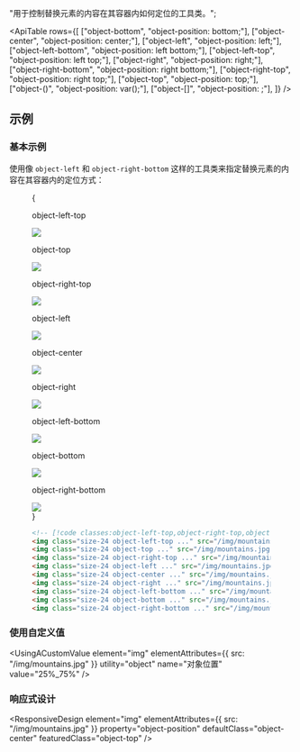 
  "用于控制替换元素的内容在其容器内如何定位的工具类。";

<ApiTable
  rows={[
    ["object-bottom", "object-position: bottom;"],
    ["object-center", "object-position: center;"],
    ["object-left", "object-position: left;"],
    ["object-left-bottom", "object-position: left bottom;"],
    ["object-left-top", "object-position: left top;"],
    ["object-right", "object-position: right;"],
    ["object-right-bottom", "object-position: right bottom;"],
    ["object-right-top", "object-position: right top;"],
    ["object-top", "object-position: top;"],
    ["object-(<custom-property>)", "object-position: var(<custom-property>);"],
    ["object-[<value>]", "object-position: <value>;"],
  ]}
/>

## 示例

### 基本示例

使用像 `object-left` 和 `object-right-bottom` 这样的工具类来指定替换元素的内容在其容器内的定位方式：

<Figure hint="悬停在示例上以查看完整图像">

<Example padding={false}>
  {
    <div className="flex snap-x scroll-p-4 items-end overflow-x-scroll overflow-y-hidden p-8 pt-16 sm:grid sm:grid-cols-3 sm:gap-16">
      <div className="relative w-40 shrink-0 snap-start snap-always sm:w-auto">
        <p className="absolute inset-x-0 top-0 mb-3 -translate-y-8 text-center font-mono text-xs font-medium text-gray-500 dark:text-gray-400">
          object-left-top
        </p>
        <div className="group relative mx-auto size-20 rounded-lg">
          <div className="relative z-10 h-full w-full rounded-md bg-[url(https://images.unsplash.com/photo-1554629947-334ff61d85dc?ixid=MnwxMjA3fDB8MHxwaG90by1wYWdlfHx8fGVufDB8fHx8&ixlib=rb-1.2.1&auto=format&fit=crop&w=1000&h=1000&q=90)] bg-[size:8rem] bg-left-top ring-1 ring-black/10 ring-inset"></div>
          <img
            className="absolute top-0 left-0 size-32 max-w-none overflow-hidden rounded-md opacity-0 transition duration-100 sm:group-hover:opacity-25"
            src="https://images.unsplash.com/photo-1554629947-334ff61d85dc?ixid=MnwxMjA3fDB8MHxwaG90by1wYWdlfHx8fGVufDB8fHx8&ixlib=rb-1.2.1&auto=format&fit=crop&w=1000&h=1000&q=90"
          />
        </div>
      </div>
      <div className="relative w-40 shrink-0 snap-start snap-always sm:w-auto">
        <p className="absolute inset-x-0 top-0 mb-3 -translate-y-8 text-center font-mono text-xs font-medium text-gray-500 dark:text-gray-400">
          object-top
        </p>
        <div className="group relative mx-auto size-20 rounded-lg">
          <div className="relative z-10 h-full w-full rounded-md bg-[url(https://images.unsplash.com/photo-1554629947-334ff61d85dc?ixid=MnwxMjA3fDB8MHxwaG90by1wYWdlfHx8fGVufDB8fHx8&ixlib=rb-1.2.1&auto=format&fit=crop&w=1000&h=1000&q=90)] bg-[size:8rem] bg-top ring-1 ring-black/10 ring-inset"></div>
          <img
            className="absolute top-0 -left-6 size-32 max-w-none overflow-hidden rounded-md opacity-0 transition duration-100 sm:group-hover:opacity-25"
            src="https://images.unsplash.com/photo-1554629947-334ff61d85dc?ixid=MnwxMjA3fDB8MHxwaG90by1wYWdlfHx8fGVufDB8fHx8&ixlib=rb-1.2.1&auto=format&fit=crop&w=1000&h=1000&q=90"
          />
        </div>
      </div>
      <div className="relative w-40 shrink-0 snap-start snap-always sm:w-auto">
        <p className="absolute inset-x-0 top-0 mb-3 -translate-y-8 text-center font-mono text-xs font-medium text-gray-500 dark:text-gray-400">
          object-right-top
        </p>
        <div className="group relative mx-auto size-20 rounded-lg">
          <div className="relative z-10 h-full w-full rounded-md bg-[url(https://images.unsplash.com/photo-1554629947-334ff61d85dc?ixid=MnwxMjA3fDB8MHxwaG90by1wYWdlfHx8fGVufDB8fHx8&ixlib=rb-1.2.1&auto=format&fit=crop&w=1000&h=1000&q=90)] bg-[size:8rem] bg-right-top ring-1 ring-black/10 ring-inset"></div>
          <img
            className="absolute top-0 right-0 size-32 max-w-none overflow-hidden rounded-md opacity-0 transition duration-100 sm:group-hover:opacity-25"
            src="https://images.unsplash.com/photo-1554629947-334ff61d85dc?ixid=MnwxMjA3fDB8MHxwaG90by1wYWdlfHx8fGVufDB8fHx8&ixlib=rb-1.2.1&auto=format&fit=crop&w=1000&h=1000&q=90"
          />
        </div>
      </div>
      <div className="relative w-40 shrink-0 snap-start snap-always sm:w-auto">
        <p className="absolute inset-x-0 top-0 mb-3 -translate-y-8 text-center font-mono text-xs font-medium text-gray-500 dark:text-gray-400">
          object-left
        </p>
        <div className="group relative mx-auto size-20 rounded-lg">
          <div className="relative z-10 h-full w-full rounded-md bg-[url(https://images.unsplash.com/photo-1554629947-334ff61d85dc?ixid=MnwxMjA3fDB8MHxwaG90by1wYWdlfHx8fGVufDB8fHx8&ixlib=rb-1.2.1&auto=format&fit=crop&w=1000&h=1000&q=90)] bg-[size:8rem] bg-left ring-1 ring-black/10 ring-inset"></div>
          <img
            className="absolute -top-6 left-0 size-32 max-w-none overflow-hidden rounded-md opacity-0 transition duration-100 sm:group-hover:opacity-25"
            src="https://images.unsplash.com/photo-1554629947-334ff61d85dc?ixid=MnwxMjA3fDB8MHxwaG90by1wYWdlfHx8fGVufDB8fHx8&ixlib=rb-1.2.1&auto=format&fit=crop&w=1000&h=1000&q=90"
          />
        </div>
      </div>
      <div className="relative w-40 shrink-0 snap-start snap-always sm:w-auto">
        <p className="absolute inset-x-0 top-0 mb-3 -translate-y-8 text-center font-mono text-xs font-medium text-gray-500 dark:text-gray-400">
          object-center
        </p>
        <div className="group relative mx-auto size-20 rounded-lg">
          <div className="relative z-10 h-full w-full rounded-md bg-[url(https://images.unsplash.com/photo-1554629947-334ff61d85dc?ixid=MnwxMjA3fDB8MHxwaG90by1wYWdlfHx8fGVufDB8fHx8&ixlib=rb-1.2.1&auto=format&fit=crop&w=1000&h=1000&q=90)] bg-[size:8rem] bg-center ring-1 ring-black/10 ring-inset"></div>
          <img
            className="absolute -top-6 -left-6 size-32 max-w-none overflow-hidden rounded-md opacity-0 transition duration-100 sm:group-hover:opacity-25"
            src="https://images.unsplash.com/photo-1554629947-334ff61d85dc?ixid=MnwxMjA3fDB8MHxwaG90by1wYWdlfHx8fGVufDB8fHx8&ixlib=rb-1.2.1&auto=format&fit=crop&w=1000&h=1000&q=90"
          />
        </div>
      </div>
      <div className="relative w-40 shrink-0 snap-start snap-always sm:w-auto">
        <p className="absolute inset-x-0 top-0 mb-3 -translate-y-8 text-center font-mono text-xs font-medium text-gray-500 dark:text-gray-400">
          object-right
        </p>
        <div className="group relative mx-auto size-20 rounded-lg">
          <div className="relative z-10 h-full w-full rounded-md bg-[url(https://images.unsplash.com/photo-1554629947-334ff61d85dc?ixid=MnwxMjA3fDB8MHxwaG90by1wYWdlfHx8fGVufDB8fHx8&ixlib=rb-1.2.1&auto=format&fit=crop&w=1000&h=1000&q=90)] bg-[size:8rem] bg-right ring-1 ring-black/10 ring-inset"></div>
          <img
            className="absolute -top-6 right-0 size-32 max-w-none overflow-hidden rounded-md opacity-0 transition duration-100 sm:group-hover:opacity-25"
            src="https://images.unsplash.com/photo-1554629947-334ff61d85dc?ixid=MnwxMjA3fDB8MHxwaG90by1wYWdlfHx8fGVufDB8fHx8&ixlib=rb-1.2.1&auto=format&fit=crop&w=1000&h=1000&q=90"
          />
        </div>
      </div>
      <div className="relative w-40 shrink-0 snap-start snap-always sm:w-auto">
        <p className="absolute inset-x-0 top-0 mb-3 -translate-y-8 text-center font-mono text-xs font-medium text-gray-500 dark:text-gray-400">
          object-left-bottom
        </p>
        <div className="group relative mx-auto size-20 rounded-lg">
          <div className="relative z-10 h-full w-full rounded-md bg-[url(https://images.unsplash.com/photo-1554629947-334ff61d85dc?ixid=MnwxMjA3fDB8MHxwaG90by1wYWdlfHx8fGVufDB8fHx8&ixlib=rb-1.2.1&auto=format&fit=crop&w=1000&h=1000&q=90)] bg-[size:8rem] bg-left-bottom ring-1 ring-black/10 ring-inset"></div>
          <img
            className="absolute -top-12 left-0 size-32 max-w-none overflow-hidden rounded-md opacity-0 transition duration-100 sm:group-hover:opacity-25"
            src="https://images.unsplash.com/photo-1554629947-334ff61d85dc?ixid=MnwxMjA3fDB8MHxwaG90by1wYWdlfHx8fGVufDB8fHx8&ixlib=rb-1.2.1&auto=format&fit=crop&w=1000&h=1000&q=90"
          />
        </div>
      </div>
      <div className="relative w-40 shrink-0 snap-start snap-always sm:w-auto">
        <p className="absolute inset-x-0 top-0 mb-3 -translate-y-8 text-center font-mono text-xs font-medium text-gray-500 dark:text-gray-400">
          object-bottom
        </p>
        <div className="group relative mx-auto size-20 rounded-lg">
          <div className="relative z-10 h-full w-full rounded-md bg-[url(https://images.unsplash.com/photo-1554629947-334ff61d85dc?ixid=MnwxMjA3fDB8MHxwaG90by1wYWdlfHx8fGVufDB8fHx8&ixlib=rb-1.2.1&auto=format&fit=crop&w=1000&h=1000&q=90)] bg-[size:8rem] bg-bottom ring-1 ring-black/10 ring-inset"></div>
          <img
            className="absolute -top-12 -left-6 size-32 max-w-none overflow-hidden rounded-md opacity-0 transition duration-100 sm:group-hover:opacity-25"
            src="https://images.unsplash.com/photo-1554629947-334ff61d85dc?ixid=MnwxMjA3fDB8MHxwaG90by1wYWdlfHx8fGVufDB8fHx8&ixlib=rb-1.2.1&auto=format&fit=crop&w=1000&h=1000&q=90"
          />
        </div>
      </div>
      <div className="relative -mx-8 w-56 shrink-0 snap-start snap-always sm:w-auto">
        <p className="absolute inset-x-0 top-0 mb-3 -translate-y-8 text-center font-mono text-xs font-medium text-gray-500 dark:text-gray-400">
          object-right-bottom
        </p>
        <div className="group relative mx-auto size-20 rounded-lg">
          <div className="relative z-10 h-full w-full rounded-md bg-[url(https://images.unsplash.com/photo-1554629947-334ff61d85dc?ixid=MnwxMjA3fDB8MHxwaG90by1wYWdlfHx8fGVufDB8fHx8&ixlib=rb-1.2.1&auto=format&fit=crop&w=1000&h=1000&q=90)] bg-[size:8rem] bg-right-bottom ring-1 ring-black/10 ring-inset"></div>
          <img
            className="absolute -top-12 right-0 size-32 max-w-none overflow-hidden rounded-md opacity-0 transition duration-100 sm:group-hover:opacity-25"
            src="https://images.unsplash.com/photo-1554629947-334ff61d85dc?ixid=MnwxMjA3fDB8MHxwaG90by1wYWdlfHx8fGVufDB8fHx8&ixlib=rb-1.2.1&auto=format&fit=crop&w=1000&h=1000&q=90"
          />
        </div>
      </div>
    </div>
  }
</Example>

```html
<!-- [!code classes:object-left-top,object-right-top,object-center,object-left-bottom,object-right-bottom,object-bottom,object-left,object-right,object-top] -->
<img class="size-24 object-left-top ..." src="/img/mountains.jpg" />
<img class="size-24 object-top ..." src="/img/mountains.jpg" />
<img class="size-24 object-right-top ..." src="/img/mountains.jpg" />
<img class="size-24 object-left ..." src="/img/mountains.jpg" />
<img class="size-24 object-center ..." src="/img/mountains.jpg" />
<img class="size-24 object-right ..." src="/img/mountains.jpg" />
<img class="size-24 object-left-bottom ..." src="/img/mountains.jpg" />
<img class="size-24 object-bottom ..." src="/img/mountains.jpg" />
<img class="size-24 object-right-bottom ..." src="/img/mountains.jpg" />
```

</Figure>

### 使用自定义值

<UsingACustomValue
  element="img"
  elementAttributes={{ src: "/img/mountains.jpg" }}
  utility="object"
  name="对象位置"
  value="25%_75%"
/>

### 响应式设计

<ResponsiveDesign
  element="img"
  elementAttributes={{ src: "/img/mountains.jpg" }}
  property="object-position"
  defaultClass="object-center"
  featuredClass="object-top"
/>
